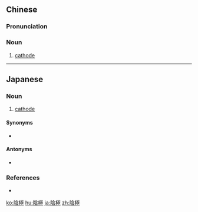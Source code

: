 {{also|阴极}}
==Chinese==
{{zh-forms|s=阴极}}

===Pronunciation===
{{zh-pron
|m=yīnjí
|c=jam1 gik6
|cat=n
}}

===Noun===
{{zh-noun}}

# [[cathode]]

{{zh-cat|Electricity}}

----

==Japanese==
{{ja-kanjitab|いん|きょく|yomi=on}}

===Noun===
{{ja-noun|いんきょく}}

# [[cathode]]

====Synonyms====
* {{ja-r|カソード}}

====Antonyms====
* {{ja-r|陽極|ようきょく|anode}}

===References===
* {{R:Shogakukan}}

[[ko:陰極]]
[[hu:陰極]]
[[ja:陰極]]
[[zh:陰極]]